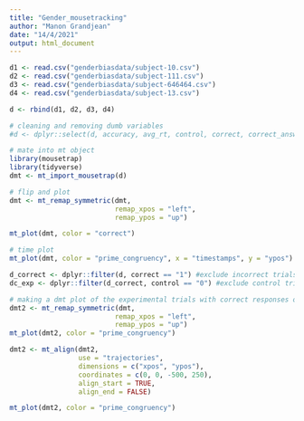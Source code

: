 ```yaml
---
title: "Gender_mousetracking"
author: "Manon Grandjean"
date: "14/4/2021"
output: html_document
---
```


```r


d1 <- read.csv("genderbiasdata/subject-10.csv")
d2 <- read.csv("genderbiasdata/subject-111.csv")
d3 <- read.csv("genderbiasdata/subject-646464.csv")
d4 <- read.csv("genderbiasdata/subject-13.csv")

d <- rbind(d1, d2, d3, d4)

# cleaning and removing dumb variables
#d <- dplyr::select(d, accuracy, avg_rt, control, correct, correct_answer, count_logger, initiation_time, left_option, prime_congruency, profession, response, response_time, response_time_end_of_practice, response_time_instructions, right_option, subject_nr, total_correct, total_responses, total_response_time, xpos_mousetrap_response, ypos_mousetrap_response)

# mate into mt object
library(mousetrap)
library(tidyverse)
dmt <- mt_import_mousetrap(d)

# flip and plot
dmt <- mt_remap_symmetric(dmt,
                          remap_xpos = "left",
                          remap_ypos = "up")

mt_plot(dmt, color = "correct")

# time plot
mt_plot(dmt, color = "prime_congruency", x = "timestamps", y = "ypos")
```

```r
d_correct <- dplyr::filter(d, correct == "1") #exclude incorrect trials
dc_exp <- dplyr::filter(d_correct, control == "0") #exclude control trials

# making a dmt plot of the experimental trials with correct responses only
dmt2 <- mt_remap_symmetric(dmt,
                          remap_xpos = "left",
                          remap_ypos = "up")
mt_plot(dmt2, color = "prime_congruency")

dmt2 <- mt_align(dmt2,
                 use = "trajectories",
                 dimensions = c("xpos", "ypos"),
                 coordinates = c(0, 0, -500, 250),
                 align_start = TRUE,
                 align_end = FALSE)

mt_plot(dmt2, color = "prime_congruency")
```

